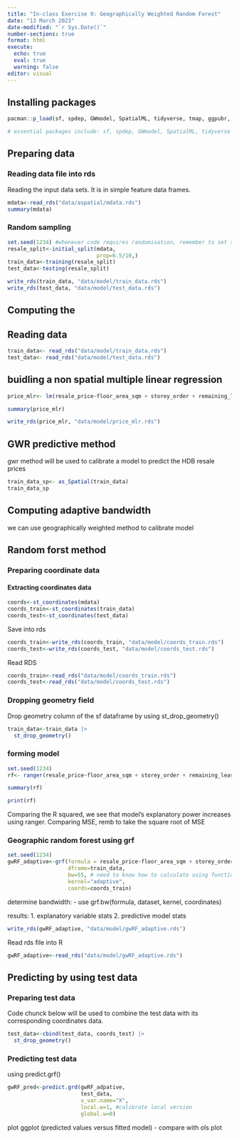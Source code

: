 ```yaml
---
title: "In-class Exercise 9: Geographically Weighted Random Forest"
date: "13 March 2023"
date-modified: "`r Sys.Date()`"
number-sections: true
format: html
execute: 
  echo: true
  eval: true
  warning: false
editor: visual
---
```


## Installing packages

```r
pacman::p_load(sf, spdep, GWmodel, SpatialML, tidyverse, tmap, ggpubr, olsrr, devtools, tidymodels)

# essential packages include: sf, spdep, GWmodel, SpatialML, tidyverse
```

## Preparing data

### Reading data file into rds

Reading the input data sets. It is in simple feature data frames.

```r
mdata<-read_rds("data/aspatial/mdata.rds")
summary(mdata)
```

### Random sampling

```r
set.seed(1234) #whenever code requires randomisation, remember to set seed
resale_split<-initial_split(mdata,
                            prop=6.5/10,)
train_data<-training(resale_split)
test_data<-testing(resale_split)
```

```r
write_rds(train_data, "data/model/train_data.rds")
write_rds(test_data, "data/model/test_data.rds")
```

## Computing the

## Reading data

```r
train_data<- read_rds("data/model/train_data.rds")
test_data<- read_rds("data/model/test_data.rds")
```

## buidling a non spatial multiple linear regression

```r
price_mlr<- lm(resale_price~floor_area_sqm + storey_order + remaining_lease_mths + PROX_CBD + PROX_ELDERLYCARE + PROX_HAWKER + PROX_MRT + PROX_PARK + PROX_MALL + PROX_SUPERMARKET + WITHIN_350M_KINDERGARTEN + WITHIN_350M_CHILDCARE + WITHIN_350M_BUS + WITHIN_1KM_PRISCH, data=train_data)

summary(price_mlr)
```

```r
write_rds(price_mlr, "data/model/price_mlr.rds")
```

## GWR predictive method

gwr method will be used to calibrate a model to predict the HDB resale prices

```r
train_data_sp<- as_Spatial(train_data)
train_data_sp
```

## Computing adaptive bandwidth

we can use geographically weighted method to calibrate model

## Random forst method

### Preparing coordinate data

#### Extracting coordinates data

```r
coords<-st_coordinates(mdata)
coords_train<-st_coordinates(train_data)
coords_test<-st_coordinates(test_data)
```

Save into rds

```r
coords_train<-write_rds(coords_train, "data/model/coords_train.rds")
coords_test<-write_rds(coords_test, "data/model/coords_test.rds")
```

Read RDS

```r
coords_train<-read_rds("data/model/coords_train.rds")
coords_test<-read_rds("data/model/coords_test.rds")
```

### Dropping geometry field

Drop geometry column of the sf dataframe by using st_drop_geometry()

```r
train_data<-train_data |> 
  st_drop_geometry()
```

### forming model

```r
set.seed(1234)
rf<- ranger(resale_price~floor_area_sqm + storey_order + remaining_lease_mths + PROX_CBD + PROX_ELDERLYCARE + PROX_HAWKER + PROX_MRT + PROX_PARK + PROX_MALL + PROX_SUPERMARKET + WITHIN_350M_KINDERGARTEN + WITHIN_350M_CHILDCARE + WITHIN_350M_BUS + WITHIN_1KM_PRISCH, data=train_data)

summary(rf)
```

```r
print(rf)
```

Comparing the R squared, we see that model's explanatory power increases using ranger. Comparing MSE, remb to take the square root of MSE

### Geographic random forest using grf

```r
set.seed(1234)
gwRF_adaptive<-grf(formula = resale_price~floor_area_sqm + storey_order + remaining_lease_mths + PROX_CBD + PROX_ELDERLYCARE + PROX_HAWKER + PROX_MRT + PROX_PARK + PROX_MALL + PROX_SUPERMARKET + WITHIN_350M_KINDERGARTEN + WITHIN_350M_CHILDCARE + WITHIN_350M_BUS + WITHIN_1KM_PRISCH,
                   dframe=train_data,
                   bw=55, # need to know how to calculate using function
                   kernel="adaptive",
                   coords=coords_train)
```

determine bandwidth: - use grf.bw(formula, dataset, kernel, coordinates)

results: 1. explanatory variable stats 2. predictive model stats

```r
write_rds(gwRF_adaptive, "data/model/gwRF_adaptive.rds")
```

Read rds file into R

```r
gwRF_adaptive<-read_rds("data/model/gwRF_adaptive.rds")
```

## Predicting by using test data

### Preparing test data

Code chunck below will be used to combine the test data with its corresponding coordinates data.

```r
test_data<-cbind(test_data, coords_test) |> 
  st_drop_geometry()
```

### Predicting test data

using predict.grf()

```r
gwRF_pred<-predict.grd(gwRF_adpative,
                       test_data,
                       x_var.name="X",
                       local.w=1, #calibrate local version
                       global.w=0)
```

plot ggplot (predicted values versus fitted model) - compare with ols plot
